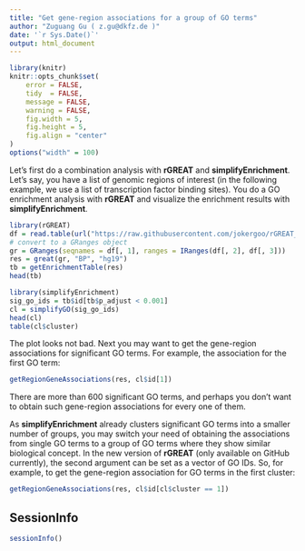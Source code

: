 ```yaml
---
title: "Get gene-region associations for a group of GO terms"
author: "Zuguang Gu ( z.gu@dkfz.de )"
date: '`r Sys.Date()`'
output: html_document
---
```



```r
library(knitr)
knitr::opts_chunk$set(
    error = FALSE,
    tidy  = FALSE,
    message = FALSE,
    warning = FALSE,
    fig.width = 5,
    fig.height = 5,
    fig.align = "center"
)
options("width" = 100)
```

Let's first do a combination analysis with **rGREAT** and **simplifyEnrichment**. Let's say, you have
a list of genomic regions of interest (in the following example, we use a list of transcription factor
binding sites). You do a GO enrichment analysis with **rGREAT** and visualize the enrichment results
with **simplifyEnrichment**.


```r
library(rGREAT)
df = read.table(url("https://raw.githubusercontent.com/jokergoo/rGREAT_suppl/master/data/tb_encTfChipPkENCFF708LCH_A549_JUN_hg19.bed"))
# convert to a GRanges object
gr = GRanges(seqnames = df[, 1], ranges = IRanges(df[, 2], df[, 3]))
res = great(gr, "BP", "hg19")
tb = getEnrichmentTable(res)
head(tb)

library(simplifyEnrichment)
sig_go_ids = tb$id[tb$p_adjust < 0.001]
cl = simplifyGO(sig_go_ids)
head(cl)
table(cl$cluster)
```

The plot looks not bad. Next you may want to get the gene-region associations for significant GO terms. 
For example, the association for the first GO term:

```r
getRegionGeneAssociations(res, cl$id[1])
```

There are more than 600 significant GO terms, and perhaps you don't want to obtain such gene-region associations
for every one of them.

As **simplifyEnrichment** already clusters significant GO terms into a smaller number of groups, you may switch your
need of obtaining the associations from single GO terms to a group of GO terms where they show similar biological concept. In the new version of **rGREAT** (only available on GitHub currently), the second argument can be set as a vector of GO IDs. So, for example, to get the gene-region association for GO terms in the first cluster:

```r
getRegionGeneAssociations(res, cl$id[cl$cluster == 1])
```


## SessionInfo

```r
sessionInfo()
```

